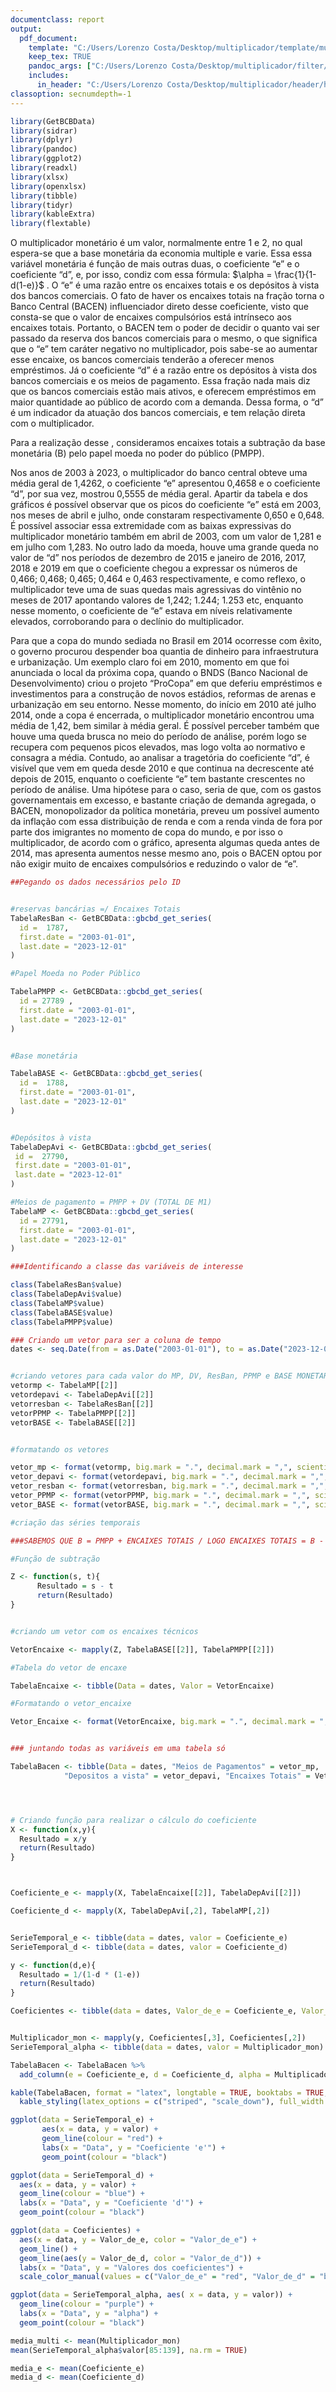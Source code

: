 ```yaml
---
documentclass: report
output: 
  pdf_document:
    template: "C:/Users/Lorenzo Costa/Desktop/multiplicador/template/multiplicador.tex"
    keep_tex: TRUE
    pandoc_args: ["C:/Users/Lorenzo Costa/Desktop/multiplicador/filter/crossref.lua"]
    includes:
      in_header: "C:/Users/Lorenzo Costa/Desktop/multiplicador/header/header.tex"
classoption: secnumdepth=-1
---
```



```r
library(GetBCBData)
library(sidrar)
library(dplyr)
library(pandoc)
library(ggplot2)
library(readxl)
library(xlsx)
library(openxlsx)
library(tibble)
library(tidyr)
library(kableExtra)
library(flextable)
```


O multiplicador monetário é um valor, normalmente entre 1 e 2, no qual espera-se que a base monetária da economia multiple e varie. Essa essa variável monetária é função de mais outras duas, o coeficiente "e" e o coeficiente "d", e, por isso, condiz com essa fórmula: $\alpha = \frac{1}{1-d(1-e)}$ . O "e" é uma razão entre os encaixes totais e os depósitos à vista dos bancos comerciais. O fato de haver os encaixes totais na fração torna o Banco Central (BACEN) influenciador direto desse coeficiente, visto que consta-se que o valor de encaixes compulsórios está intrínseco aos encaixes totais. Portanto, o BACEN tem o poder de decidir o quanto vai ser passado da reserva dos bancos comerciais para o mesmo, o que significa que o "e" tem caráter negativo no multiplicador, pois sabe-se ao aumentar esse encaixe, os bancos comerciais tenderão a oferecer menos empréstimos. Já o coeficiente "d" é a razão entre os depósitos à vista dos bancos comerciais e os meios de pagamento. Essa fração nada mais diz que os bancos comerciais estão mais ativos, e oferecem empréstimos em maior quantidade ao público de acordo com a demanda. Dessa forma, o "d" é um indicador da atuação dos bancos comerciais, e tem relação direta com o multiplicador.

Para a realização desse \textit{short report}, consideramos encaixes totais a subtração da base monetária (B) pelo papel moeda no poder do público (PMPP).

Nos anos de 2003 à 2023, o multiplicador do banco central obteve uma média geral de 1,4262, o coeficiente "e" apresentou 0,4658 e o coeficiente "d", por sua vez, mostrou 0,5555 de média geral. Apartir da tabela e dos gráficos é possível observar que os picos do coeficiente "e" está em 2003, nos meses de abril e julho, onde constaram respectivamente 0,650 e 0,648. É possível associar essa extremidade com as baixas expressivas do multiplicador monetário também em abril de 2003, com um valor de 1,281 e em julho com 1,283. No outro lado da moeda, houve uma grande queda no valor de "d" nos períodos de dezembro de 2015 e janeiro de 2016, 2017, 2018 e 2019 em que o coeficiente chegou a expressar os números de 0,466; 0,468; 0,465; 0,464 e 0,463 respectivamente, e como reflexo, o multiplicador teve uma de suas quedas mais agressivas do vintênio no meses de 2017 apontando valores de 1,242; 1.244; 1.253 etc, enquanto nesse momento, o coeficiente de "e" estava em níveis relativamente elevados, corroborando para o declínio do multiplicador. 

\subsection*{Segunda Análise - Os Efeitos da Copa do Mundo}

Para que a copa do mundo sediada no Brasil em 2014 ocorresse com êxito, o governo procurou despender boa quantia de dinheiro para infraestrutura e urbanização. Um exemplo claro foi em 2010, momento em que foi anunciada o local da próxima copa, quando o BNDS (Banco Nacional de Desenvolvimento) criou o projeto "ProCopa" em que deferiu empréstimos e investimentos para a construção de novos estádios, reformas de arenas e urbanização em seu entorno. Nesse momento, do início em 2010 até julho 2014, onde a copa é encerrada, o multiplicador monetário encontrou uma média de 1,42, bem similar à média geral. É possível perceber também que houve uma queda brusca no meio do período de análise, porém logo se recupera com pequenos picos elevados, mas logo volta ao normativo e consagra a média. Contudo, ao analisar a tragetória do coeficiente "d", é visível que vem em queda desde 2010 e que continua na decrescente até depois de 2015, enquanto o coeficiente "e" tem bastante crescentes no período de análise. Uma hipótese para o caso, seria de que, com os gastos governamentais em excesso, e bastante criação de demanda agregada, o BACEN, monopolizador da política monetária, preveu um possível aumento da inflação com essa distribuição de renda e com a renda vinda de fora por parte dos imigrantes no momento de copa do mundo, e por isso o multiplicador, de acordo com o gráfico, apresenta algumas queda antes de 2014, mas apresenta aumentos nesse mesmo ano, pois o BACEN optou por não exigir muito de encaixes compulsórios e reduzindo o valor de "e".



```r
##Pegando os dados necessários pelo ID 


#reservas bancárias =/ Encaixes Totais
TabelaResBan <- GetBCBData::gbcbd_get_series(
  id =  1787,
  first.date = "2003-01-01",
  last.date = "2023-12-01"
)

#Papel Moeda no Poder Público

TabelaPMPP <- GetBCBData::gbcbd_get_series(
  id = 27789 ,
  first.date = "2003-01-01",
  last.date = "2023-12-01"
)


#Base monetária

TabelaBASE <- GetBCBData::gbcbd_get_series(
  id =  1788,
  first.date = "2003-01-01",
  last.date = "2023-12-01"
)


#Depósitos à vista
TabelaDepAvi <- GetBCBData::gbcbd_get_series(
 id =  27790,
 first.date = "2003-01-01",
 last.date = "2023-12-01"
)

#Meios de pagamento = PMPP + DV (TOTAL DE M1)
TabelaMP <- GetBCBData::gbcbd_get_series(
  id = 27791,
  first.date = "2003-01-01",
  last.date = "2023-12-01"
)

###Identificando a classe das variáveis de interesse

class(TabelaResBan$value)
class(TabelaDepAvi$value)
class(TabelaMP$value)
class(TabelaBASE$value)
class(TabelaPMPP$value)

```

```r

### Criando um vetor para ser a coluna de tempo
dates <- seq.Date(from = as.Date("2003-01-01"), to = as.Date("2023-12-01"), by = "month")


#criando vetores para cada valor do MP, DV, ResBan, PPMP e BASE MONETARIA
vetormp <- TabelaMP[[2]]
vetordepavi <- TabelaDepAvi[[2]]
vetorresban <- TabelaResBan[[2]]
vetorPPMP <- TabelaPMPP[[2]]
vetorBASE <- TabelaBASE[[2]]


#formatando os vetores

vetor_mp <- format(vetormp, big.mark = ".", decimal.mark = ",", scientific = FALSE)
vetor_depavi <- format(vetordepavi, big.mark = ".", decimal.mark = ",", scientific = FALSE)
vetor_resban <- format(vetorresban, big.mark = ".", decimal.mark = ",", scientific = FALSE)
vetor_PPMP <- format(vetorPPMP, big.mark = ".", decimal.mark = ",", scientific = FALSE)
vetor_BASE <- format(vetorBASE, big.mark = ".", decimal.mark = ",", scientific = FALSE)

```

```r
#criação das séries temporais

###SABEMOS QUE B = PMPP + ENCAIXES TOTAIS / LOGO ENCAIXES TOTAIS = B - PMPP

#Função de subtração

Z <- function(s, t){
      Resultado = s - t
      return(Resultado)
}


#criando um vetor com os encaixes técnicos

VetorEncaixe <- mapply(Z, TabelaBASE[[2]], TabelaPMPP[[2]])

#Tabela do vetor de encaxe

TabelaEncaixe <- tibble(Data = dates, Valor = VetorEncaixe)

#Formatando o vetor_encaixe

Vetor_Encaixe <- format(VetorEncaixe, big.mark = ".", decimal.mark = ",", scientific = FALSE)


### juntando todas as variáveis em uma tabela só

TabelaBacen <- tibble(Data = dates, "Meios de Pagamentos" = vetor_mp, 
            "Depositos a vista" = vetor_depavi, "Encaixes Totais" = Vetor_Encaixe)




# Criando função para realizar o cálculo do coeficiente
X <- function(x,y){
  Resultado = x/y
  return(Resultado)
}



Coeficiente_e <- mapply(X, TabelaEncaixe[[2]], TabelaDepAvi[[2]])

Coeficiente_d <- mapply(X, TabelaDepAvi[,2], TabelaMP[,2])


SerieTemporal_e <- tibble(data = dates, valor = Coeficiente_e)
SerieTemporal_d <- tibble(data = dates, valor = Coeficiente_d)

y <- function(d,e){
  Resultado = 1/(1-d * (1-e))
  return(Resultado)
}

Coeficientes <- tibble(data = dates, Valor_de_e = Coeficiente_e, Valor_de_d = Coeficiente_d)


Multiplicador_mon <- mapply(y, Coeficientes[,3], Coeficientes[,2])
SerieTemporal_alpha <- tibble(data = dates, valor = Multiplicador_mon)


```


```r

TabelaBacen <- TabelaBacen %>%
  add_column(e = Coeficiente_e, d = Coeficiente_d, alpha = Multiplicador_mon, .after = "Encaixes Totais", .name_repair = "unique")

kable(TabelaBacen, format = "latex", longtable = TRUE, booktabs = TRUE, caption = "Valores das Variáveis no Tempo") %>%
  kable_styling(latex_options = c("striped", "scale_down"), full_width = FALSE, font_size = 10)


```

\newpage

```r

ggplot(data = SerieTemporal_e) +
       aes(x = data, y = valor) +
       geom_line(colour = "red") +
       labs(x = "Data", y = "Coeficiente 'e'") +
       geom_point(colour = "black")

```

```r

ggplot(data = SerieTemporal_d) +
  aes(x = data, y = valor) +
  geom_line(colour = "blue") +
  labs(x = "Data", y = "Coeficiente 'd'") +
  geom_point(colour = "black")

```

```r

ggplot(data = Coeficientes) +
  aes(x = data, y = Valor_de_e, color = "Valor_de_e") +
  geom_line() +
  geom_line(aes(y = Valor_de_d, color = "Valor_de_d")) +
  labs(x = "Data", y = "Valores dos coeficientes") +
  scale_color_manual(values = c("Valor_de_e" = "red", "Valor_de_d" = "blue"))

```

```r

ggplot(data = SerieTemporal_alpha, aes( x = data, y = valor)) +
  geom_line(colour = "purple") +
  labs(x = "Data", y = "alpha") +
  geom_point(colour = "black")

```


```r

media_multi <- mean(Multiplicador_mon)
mean(SerieTemporal_alpha$valor[85:139], na.rm = TRUE)

media_e <- mean(Coeficiente_e) 
media_d <- mean(Coeficiente_d)

```

